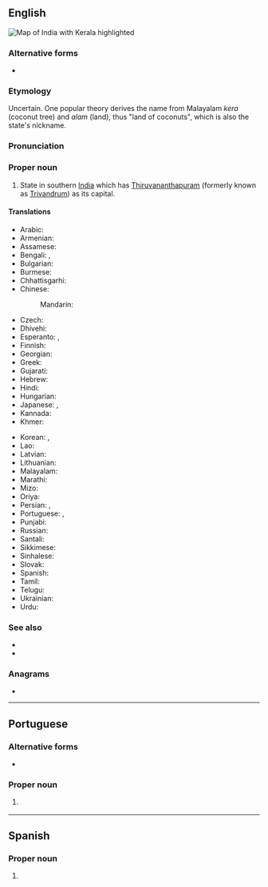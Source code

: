 ==English==
[[Image:Kerala in India (disputed hatched).svg|thumb|Map of India with Kerala highlighted]]
{{wikipedia}}

===Alternative forms===
* {{q|historical}} {{l|en|Keralam}}

===Etymology===
Uncertain. One popular theory derives the name from Malayalam ''kera'' (coconut tree) and ''alam'' (land), thus "land of coconuts", which is also the state's nickname.

===Pronunciation===
{{IPA|/ˈkɛɹələ/|lang=en}}

===Proper noun===
{{en-proper noun}}

# State in southern [[India]] which has [[Thiruvananthapuram]] (formerly known as [[Trivandrum]]) as its capital.

====Translations====
{{trans-top|state in southern India}}
* Arabic: {{t|ar|كِيرَلَا|f|tr=kiralā}}
* Armenian: {{t|hy|Կերալա}}
* Assamese: {{t|as|কেৰেলা}}
* Bengali: {{t|bn|কেরালা|sc=Beng}}, {{t|bn|কেরল|sc=Beng}}
* Bulgarian: {{t|bg|Керала|sc=Cyrl}}
* Burmese: {{t|my|ကဲရာလာ|sc=Mymr}}
* Chhattisgarhi: {{t-needed|hne}}
* Chinese:
*: Mandarin: {{t+|cmn|喀拉拉邦|tr=Kālālā-bāng|sc=Hani}}
* Czech: {{t|cs|Kérala}}
* Dhivehi: {{t|dv|ކެރެލާ|sc=Thaa}}
* Esperanto: {{t|eo|Keralao}}, {{t|eo|Keralo}}
* Finnish: {{t|fi|Kerala}}
* Georgian: {{t|ka|კერალა}}
* Greek: {{t|el|Κεράλα}}
* Gujarati: {{t|gu|કેરળ|sc=Gujr}}
* Hebrew: {{t|he|קראלה}}
* Hindi: {{t+|hi|केरल|tr=kerala}}
* Hungarian: {{t+|hu|Kerala}}
* Japanese: {{t|ja|ケーララ州|tr=Kērara-shū}}, {{t|ja|ケーララ|tr=Kērara}}
* Kannada: {{t+|kn|ಕೇರಳ|sc=Knda}}
* Khmer: {{t-needed|km}}
{{trans-mid}}
* Korean: {{t|ko|케랄라 주|tr=Keralla ju}}, {{t|ko|케랄라|tr=Keralla}}
* Lao: {{t-needed|lo}}
* Latvian: {{t|lv|Kerala}}
* Lithuanian: {{t|lt|Kerala}}
* Malayalam: {{t+|ml|കേരളം|sc=Mlym}}
* Marathi: {{t|mr|केरळ|sc=Deva}}
* Mizo: {{t-needed|lus}}
* Oriya: {{t+|or|କେରଳ|sc=Orya}}
* Persian: {{t|fa|کرلا|tr=keralâ}}, {{t|fa|کرالا|tr=kerâlâ}}
* Portuguese: {{t|pt|Kerala}}, {{t|pt|Querala}}
* Punjabi: {{t|pa|ਕੇਰਲਾ|sc=Guru}}
* Russian: {{t|ru|Кера́ла|f}}
* Santali: {{t-needed|sat}}
* Sikkimese: {{t-needed|sip}}
* Sinhalese: {{t-needed|si}}
* Slovak: {{t|sk|Kérala}}
* Spanish: {{t|es|Kerala}}
* Tamil: {{t|ta|கேரளா}}
* Telugu: {{t+|te|కేరళ}}
* Ukrainian: {{t|uk|Керала|sc=Cyrl}}
* Urdu: {{t|ur|کیرلا|tr=kerala}}
{{trans-bottom}}

===See also===
* {{pedialite|Kerala}}
* {{list:states of India/en}}

===Anagrams===
* {{anagrams|en|karela}}

----

==Portuguese==

===Alternative forms===
* {{l|pt|Querala}}

===Proper noun===
{{pt-proper noun|m}}

# {{l|en|Kerala}} {{gloss|state in southern India}}

----

==Spanish==
{{wikipedia|lang=es}}

===Proper noun===
{{es-proper noun}}

# {{l|en|Kerala}} {{gloss|state in southern India}}